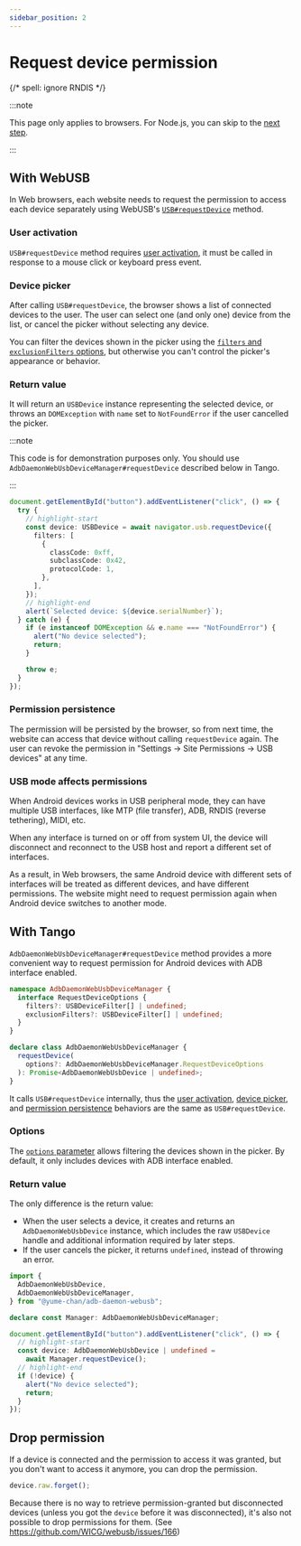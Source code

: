 ```yaml
---
sidebar_position: 2
---
```


# Request device permission

{/* spell: ignore RNDIS */}


:::note

This page only applies to browsers. For Node.js, you can skip to the [next step](./get-devices.mdx).

:::

## With WebUSB

In Web browsers, each website needs to request the permission to access each device separately using WebUSB's [`USB#requestDevice`](https://developer.mozilla.org/en-US/docs/Web/API/USB/requestDevice) method.

### User activation

`USB#requestDevice` method requires [user activation](https://developer.mozilla.org/en-US/docs/Web/Security/User_activation), it must be called in response to a mouse click or keyboard press event.

### Device picker

After calling `USB#requestDevice`, the browser shows a list of connected devices to the user. The user can select one (and only one) device from the list, or cancel the picker without selecting any device.

You can filter the devices shown in the picker using the [`filters` and `exclusionFilters` options](./device-filter.mdx), but otherwise you can't control the picker's appearance or behavior.

### Return value

It will return an `USBDevice` instance representing the selected device, or throws an `DOMException` with `name` set to `NotFoundError` if the user cancelled the picker.

:::note

This code is for demonstration purposes only. You should use `AdbDaemonWebUsbDeviceManager#requestDevice` described below in Tango.

:::

```ts transpile
document.getElementById("button").addEventListener("click", () => {
  try {
    // highlight-start
    const device: USBDevice = await navigator.usb.requestDevice({
      filters: [
        {
          classCode: 0xff,
          subclassCode: 0x42,
          protocolCode: 1,
        },
      ],
    });
    // highlight-end
    alert(`Selected device: ${device.serialNumber}`);
  } catch (e) {
    if (e instanceof DOMException && e.name === "NotFoundError") {
      alert("No device selected");
      return;
    }

    throw e;
  }
});
```

### Permission persistence

The permission will be persisted by the browser, so from next time, the website can access that device without calling `requestDevice` again. The user can revoke the permission in "Settings -> Site Permissions -> USB devices" at any time.

### USB mode affects permissions

When Android devices works in USB peripheral mode, they can have multiple USB interfaces, like MTP (file transfer), ADB, RNDIS (reverse tethering), MIDI, etc.

When any interface is turned on or off from system UI, the device will disconnect and reconnect to the USB host and report a different set of interfaces.

As a result, in Web browsers, the same Android device with different sets of interfaces will be treated as different devices, and have different permissions. The website might need to request permission again when Android device switches to another mode.

## With Tango

`AdbDaemonWebUsbDeviceManager#requestDevice` method provides a more convenient way to request permission for Android devices with ADB interface enabled.

```ts
namespace AdbDaemonWebUsbDeviceManager {
  interface RequestDeviceOptions {
    filters?: USBDeviceFilter[] | undefined;
    exclusionFilters?: USBDeviceFilter[] | undefined;
  }
}

declare class AdbDaemonWebUsbDeviceManager {
  requestDevice(
    options?: AdbDaemonWebUsbDeviceManager.RequestDeviceOptions
  ): Promise<AdbDaemonWebUsbDevice | undefined>;
}
```

It calls `USB#requestDevice` internally, thus the [user activation](#user-activation), [device picker](#device-picker), and [permission persistence](#permission-persistence) behaviors are the same as `USB#requestDevice`.

### Options

The [`options` parameter](./device-filter.mdx) allows filtering the devices shown in the picker. By default, it only includes devices with ADB interface enabled.

### Return value

The only difference is the return value:

- When the user selects a device, it creates and returns an `AdbDaemonWebUsbDevice` instance, which includes the raw `USBDevice` handle and additional information required by later steps.
- If the user cancels the picker, it returns `undefined`, instead of throwing an error.

```ts transpile
import {
  AdbDaemonWebUsbDevice,
  AdbDaemonWebUsbDeviceManager,
} from "@yume-chan/adb-daemon-webusb";

declare const Manager: AdbDaemonWebUsbDeviceManager;

document.getElementById("button").addEventListener("click", () => {
  // highlight-start
  const device: AdbDaemonWebUsbDevice | undefined =
    await Manager.requestDevice();
  // highlight-end
  if (!device) {
    alert("No device selected");
    return;
  }
});
```

## Drop permission

If a device is connected and the permission to access it was granted, but you don't want to access it anymore, you can drop the permission.

```ts transpile
device.raw.forget();
```

Because there is no way to retrieve permission-granted but disconnected devices (unless you got the `device` before it was disconnected), it's also not possible to drop permissions for them. (See https://github.com/WICG/webusb/issues/166)

